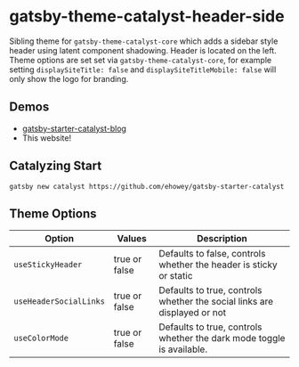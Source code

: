 <SEO
  title="Gatsby-Theme-Catalyst-Header-Side"
  description="Gatsby Theme Catalyst Header Side is a sibling theme for the core theme which adds a sidebar style header using latent component shadowing. Gatsby Theme Catalyst is an opinionated set of integrated themes and starters to accelerate your next Gatsby project."
/>

# gatsby-theme-catalyst-header-side

Sibling theme for `gatsby-theme-catalyst-core` which adds a sidebar style header using latent component shadowing. Header is located on the left. Theme options are set set via `gatsby-theme-catalyst-core`, for example setting `displaySiteTitle: false` and `displaySiteTitleMobile: false` will only show the logo for branding.

## Demos

- [gatsby-starter-catalyst-blog](https://gatsby-starter-catalyst-blog.netlify.app/)
- This website!

## Catalyzing Start

`gatsby new catalyst https://github.com/ehowey/gatsby-starter-catalyst`

## Theme Options

| Option                 | Values        | Description                                                              |
| ---------------------- | ------------- | ------------------------------------------------------------------------ |
| `useStickyHeader`      | true or false | Defaults to false, controls whether the header is sticky or static       |
| `useHeaderSocialLinks` | true or false | Defaults to true, controls whether the social links are displayed or not |
| `useColorMode`         | true or false | Defaults to true, controls whether the dark mode toggle is available.    |
